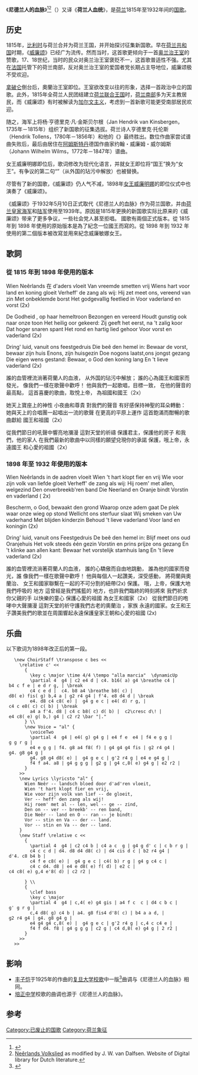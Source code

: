 {{Infobox anthem
|title         = {{lang|nl|Wien Neêrlands bloed}}
|image         = WienNeerlandsBloed.jpg
|transcription =
|chinese_title = 尼德兰人的血脉
|prefix        = 前国歌
|country       = {{NED}}
|author        = {{link-en|亨德里克·托伦斯|Hendrik Tollens}}
|lyrics_date   =
|composer      = {{link-en|约翰·威廉姆·威尔姆斯|Johann Wilhelm Wilms}}
|music_date    =
|adopted       = 1815
|until         = 1932
|sound         = Wienneerlandsbloed.ogg
|sound_title   = 演奏版
}}
{{Anthem History
| Nation = 荷兰
| Flag = Flag of the Netherlands.svg
| Year1 = 1815 - 1932
| Name1 = 尼德兰人的血脉
| Year2 = 1932 - 
| Name2 = [[威廉颂|威廉颂]]
}}

《'''尼德兰人的血脉'''》<ref>{{Cite book |title=Gedichten – Eerste deel |author=H. Tollens, Cz. |authorlink= |year=1855 |publisher=G. T. N. Suringar |location=Leeuwarden |pages=184–187 |url=http://books.google.com/books?id=MZwOAQAAIAAJ&pg=RA2-PA184&dq=Volkslied&ei=JQsBS6jYNZTazQS51-W8Dg#v=onepage&q=Volkslied&f=false |access-date=2015-05-30 |archive-date=2015-04-19 |archive-url=https://web.archive.org/web/20150419010506/http://books.google.com/books?id=MZwOAQAAIAAJ&pg=RA2-PA184&dq=Volkslied&ei=JQsBS6jYNZTazQS51-W8Dg#v=onepage&q=Volkslied&f=false |dead-url=no }}</ref><ref>[http://www.dbnl.org/tekst/origineel.php?ec=veld072kunj01&v=01&s=0000 Neêrlands Volkslied] {{Wayback|url=http://www.dbnl.org/tekst/origineel.php?ec=veld072kunj01&v=01&s=0000 |date=20150924142921 }} as modified by J. W. van Dalfsen. Website of Digital library for Dutch literature.</ref>（{{lang-nl|'''Wien Neêrlands Bloed'''}}）又译《'''荷兰人血统'''》，是[[荷兰|荷兰]]1815年至1932年间的[[国歌|国歌]]。

==历史==
1815年，[[比利时|比利时]]与荷兰合并为荷兰王国，并开始探讨征集新国歌。早在[[荷兰共和国|荷兰共和国]]时期，《[[威廉颂|威廉颂]]》已经广为流传。然而当时，这首歌更倾向于一首[[奥兰治王室|奥兰治王室]]的赞歌，17、18世纪，当时的民众对奥兰治王室褒贬不一，这首歌普适性不强。尤其在[[法国|法国]]托管下的荷兰南部，反对奥兰治王室的爱国者党长期占主导地位，威廉颂极不受欢迎。

[[拿破仑|拿破仑]]倒台后，奧蘭治王室即位。王室欲改变以往的形象，选择一首政治中立的国歌。此外，1815年全荷兰人民团结建立[[荷兰联合王国|荷兰联合王国]]时，[[南尼德蘭|荷兰南部]]多为天主教居民，而《威廉颂》有时被解读为[[加尔文主义|加尔文主义]]，考虑到一首新歌可能更受南部居民欢迎。

随之，海军上将杨·亨德里克·凡·金斯贝尔根（Jan Hendrik van Kinsbergen，1735年－1815年）组织了新国歌的征集选拔。荷兰诗人亨德里克·托伦斯 （Hendrik Tollens，1780年－1856年）和他的《{{lang|nl|Wien Neerlandsch bloed …}}》最终胜出。数位作曲家尝试谱曲失败后，最后由居住在[[阿姆斯特丹|阿姆斯特丹]]德国作曲家约翰・威廉姆・威尔姆斯（Johann Wilhelm Wilms，1772年－1847年）谱曲。

女王威廉明娜即位后，歌词修改为现代化语言，并就女王即位将“国王”换为“女王”。有争议的第二句“{{lang|nl|van vreemde smetten vrij}}”（从外国的玷污中解放）也被替换。

尽管有了新的国歌，《威廉颂》仍人气不减，1898年[[威廉明娜_(荷兰)|女王威廉明娜]]的即位仪式中也演奏了《威廉颂》。

《威廉颂》于1932年5月10日正式取代《尼德兰人的血脉》作为荷兰国歌，并由[[荷蘭皇家海軍|荷兰皇家海军]]和[[荷蘭皇家陸軍|陆军]]使用至1939年。原因是1815年更换的新国歌实际比原来的《威廉颂》带来了更多争议，一些社会党人甚至拒唱。
國歌有兩個正式版本。從 1815 年到 1898 年使用的原始版本是為了紀念一位國王而寫的。從 1898 年到 1932 年使用的第二個版本被改寫並用來紀念威廉敏娜女王。
==歌詞==
===從 1815 年到 1898 年使用的版本===

Wien Neêrlands 在 d'aders vloeit
Van vreemde smetten vrij
Wiens hart voor land en koning gloeit
Verheff' de zang als wij:
Hij zet meet ons, vereend van zin
Met onbeklemde borst
Het godgevallig feetlied in
Voor vaderland en vorst (2x)

De Godheid , op haar hemeltroon
Bezongen en vereerd
Houdt gunstig ook naar onze toon
Het heilig oor gekeerd:
Zij geeft het eerst, na 't zalig koor
Dat hoger snaren spant
Het rond en hartig lied gehoor
Voor vorst en vaderland (2x)

Dring' luid, vanuit ons feestgedruis
Die beê den hemel in:
Bewaar de vorst, bewaar zijn huis
Enons, zijn huisgezin
Doe nogons laatst,ons jongst gezang
Die eigen wens gestand:
Bewaar, o God den koning lang
En 't lieve vaderland (2x)

誰的血管裡流淌著荷蘭人的血液，
从外国的玷污中解放；
誰的心為國王和國家而發光，
像我們一樣在歌聲中歡呼！
他與我們一起歌唱，目標一致，
在他的聲音的最高點，
這首喜慶的歌曲，取悅上帝，
為祖國和國王（2x）

她天上寶座上的神性
小夜曲和尊貴
對我們的聲音
有好感保持神聖的耳朵轉動：
她與天上的合唱團一起唱出一流的歌聲
在更高的平原上運作
這首飽滿而酣暢的歌曲獻給
國王和祖國（2x）

從我們節日的吼聲中響亮地瀰漫
這對天堂的祈禱
保護君主，保護他的房子
和我們，他的家人
在我們最新的歌曲中以同樣的願望兌現你的承諾
保護，哦上帝，永遠國王
和心愛的祖國（2x）
===1898 年至 1932 年使用的版本===
Wien Neêrlands in de aadren vloeit
Wien 't hart klopt fier en vrij
Wie voor zijn volk van liefde gloeit
Verheff' de zang als wij:
Hij roem' met allen, welgezind
Den onverbreekb'ren band
Die Neerland en Oranje bindt
Vorstin en vaderland ( 2x)

Bescherm, o God, bewaakt den
grond Waarop onze adem gaat
De plek waar onze wieg op stond
Wellicht ons sterfuur slaat
Wij smeken van Uw vaderhand
Met blijden kinderzin
Behoud 't lieve vaderland
Voor land en koningin (2x)

Dring' luid, vanuit ons Feestgedruis
De beê den hemel in:
Blijf meet ons oud Oranjehuis
Het volk steeds één gezin
Vorstin en prins prijze ons gezang
En 't klinke aan allen kant:
Bewaar het vorstelijk stamhuis lang
En 't lieve vaderland (2x)

誰的血管裡流淌著荷蘭人的血液，
誰的心驕傲而自由地跳動，
誰為他的國家而發光，誰
像我們一樣在歌聲中歡呼！
他與每個人一起讚美，深受感動， 將荷蘭與奧蘭治、 女王和國家聯繫在一起的不可分割的紐帶(2x) 保護。
哦，上帝，保護大地 我們呼吸的 地方 這曾經是我們搖籃的 地方，也許我們臨終的時刻將來 我們祈求你父親的手 以快樂的童心 保護心愛的祖國 為女王和國家（2x） 
從我們節日的咆哮中大聲瀰漫 這對天堂的祈守護我們古老的奧蘭治 ，家族 永遠的國家。女王和王子讚美我們的歌並在周圍響起永遠保護皇家王朝和心愛的祖國 (2x)

==乐曲==
以下歌词为1898年改正后的第一段。
<score vorbis="1">
    \new ChoirStaff \transpose c bes <<
      \relative c' <<
        {
          \key c \major \time 4/4 \tempo "alla marcia"  \dynamicUp
          \partial 4  g4 | c2 e4 d | c4. b16( a) g4 \breathe c4 | b4 c f e | e d r g, | \break
          c4 c e d |  c4. b8 a4 \breathe b8( c) | d8( e) fis( g) b,4 a | g2 r4 g4 | f'4. e8 d4 d | \break
          e4. d8 c4 c8( e) |  g4 g e c | e4( d) r g, | c4 c e8( c) c( b) | \break
          a4 a f'4. d8 | c4 c b8( c) d( b) |  c2\cresc d\! | e4 c8( e) g( b,) g4 | c2 r2 \bar "|."
        } \\
        \new Voice = "al" {
          \voiceTwo
          \partial 4  g4 | e4( g) g4 g | e4 f e  e4 | f4 e g g | g g r g |
          e4 e g g | f4. g8 a4 f8( f) | g4 g4 g4 fis | g2 r4 g4 | g4. g8 g4 g |
          g4. g8 g4 d8( e) |  g4 g e c | g'2 r4 g | e4 e g4 g |
          f4 f a4. a8 | g4 g g g | g2 g | g4 c,8( e) g4 g | e2 r2 |
        }
      >>
      \new Lyrics \lyricsto "al" {
        Wien Neêr -- landsch bloed door d'ad'ren vloeit,
        Wien 't hart klopt fier en vrij,
        Wie voor zijn volk van lief -- de gloeit,
        Ver -- heff' den zang als wij!
        Hij roem' met al -- len, wel -- ge -- zind,
        Den on -- ver -- breekb' -- ren band,
        Die Neêr -- land en O -- ran -- je bindt:
        Vor -- stin en Va -- der -- land.
        Vor -- stin en Va -- der -- land.
      }
      \new Staff \relative c <<
        {
          \partial 4  g4 | c2 c4 b | c4 a c  g | g4 g d' c | c b r g |
          c4 c c d | d4. d8 d4 d8( c) | d4 cis d c | b2 r4 g4 | d'4. c8 b4 b |
          c4 f e c8( e) |  g4 g e c | c4( b) r g | g4 g c4 c |
          c4 c d4. d8 | e4 e d8( e) f( d) | e2 c | c4 c8( e) g,4 e'8( d) | c2 r2 |

        } \\
        {
          \clef bass
          \key c \major
          \partial 4  g4 | c,4( e) g4 gis | a4 f c  c | d4 c b c | g' g r g |
          c,4 d8( g) c4 b | a4. g8 fis4 d'8( c) | b4 a a d, | g2 r4 g4 | g4. g8 g4 g |
          e4 g4 g4 c,8( e) |  g4 g e c | g'2 r4 g | c,4 c c4 e |
          f4 f d4. f8 | g4 g g g | c2 g | c4 d,8( e) g4 g | <e c>2 r2 |
        }
      >>
    >>
</score>

==影响==
*[[丰子恺|丰子恺]]于1925年的作曲的[[复旦大学#校歌|复旦大学校歌]]中一版<ref>{{Cite web |url = http://www.fudan.edu.cn/channels/view/74/ |title = 复旦大学 Fudan University - 复旦标志 |accessdate = 2014年9月19日 |deadurl = yes |archiveurl = https://web.archive.org/web/20140605000712/http://www.fudan.edu.cn/channels/view/74/ |archivedate = 2014年6月5日 }}</ref>曲调与《尼德兰人的血脉》相同。
*[[培正中学|培正中学]]校歌的曲调也源于《尼德兰人的血脉》。

==参考==
{{portal box|荷蘭|音樂}}
{{RefList|2}}

{{荷兰主题}}
[[Category:已废止的国歌|Category:已废止的国歌]]
[[Category:荷兰象征|Category:荷兰象征]]